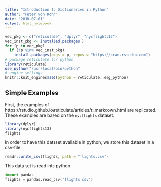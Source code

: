 ```yaml
---
title: "Introduction to Dictionaries in Python"
author: "Peter von Rohr"
date: "2018-07-01"
output: html_notebook
---
```


```r
vec_pkg <- c("reticulate", "dplyr", "nycflights13")
vec_inst_pkg <- installed.packages()
for (p in vec_pkg)
  if (!p %in% vec_inst_pkg) 
    install.packages(pkgs = p, repos = "https://cran.rstudio.com")
# package reticulate for python
library(reticulate)
use_python("/usr/local/bin/python")
# engine settings
knitr::knit_engines$set(python = reticulate::eng_python)
```


## Simple Examples
First, the examples of https://rstudio.github.io/reticulate/articles/r_markdown.html are replicated. These examples are based on the `nycflights` dataset.

```r
library(dplyr)
library(nycflights13)
flights
```

In order to have this dataset available in python, we store this dataset in a csv-file.

```r
readr::write_csv(flights, path = "flights.csv")
```

This data set is read into python

```python
import pandas
flights = pandas.read_csv("flights.csv")
```


